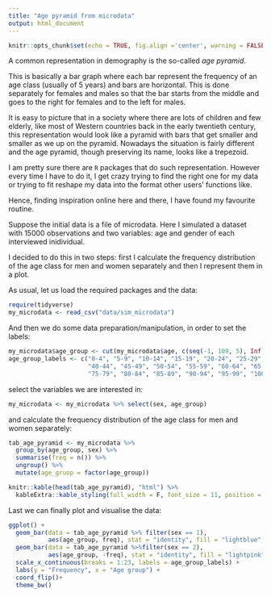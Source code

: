```yaml
---
title: "Age pyramid from microdata"
output: html_document
---
```


```r
knitr::opts_chunk$set(echo = TRUE, fig.align ='center', warning = FALSE, message = FALSE)
```


A common representation in demography is the so-called _age pyramid_.

This is basically a bar graph where each bar represent the frequency of an age class (usually of 5 years) and bars are horizontal. This is done separately for females and males so that the bar starts from the middle and goes to the right for females and to the left for males. 

It is easy to picture that in a society where there are lots of children and few elderly, like most of Western countries back in the early twentieth century, this representation would look like a pyramid with bars that get smaller and smaller as we up on the pyramid. Nowadays the situation is fairly different and the age pyramid, though preserving its name, looks like a trepezoid.

I am pretty sure there are `R` packages that do such representation. However every time I have to do it, I get crazy trying to find the right one for my data or trying to fit reshape my data into the format other users' functions like.

Hence, finding inspiration online here and there, I have found my favourite routine.

Suppose the initial data is a file of microdata. Here I simulated a dataset with 15000 observations and two variables: age and gender of each interviewed inidividual.

I decided to do this in two steps: first I calculate the frequency distribution of the age class for men and women separately and then I represent them in a plot.

As usual, let us load the required packages and the data:

```r
require(tidyverse)
my_microdata <- read_csv("data/sim_microdata") 
```

And then we do some data preparation/manipulation, in order to set the labels:

```r
my_microdata$age_group <- cut(my_microdata$age, c(seq(-1, 109, 5), Inf), labels = FALSE)
age_group_labels <- c("0-4", "5-9", "10-14", "15-19", "20-24", "25-29", "30-34", "35-39", 
                      "40-44", "45-49", "50-54", "55-59", "60-64", "65-69", "70-74", 
                      "75-79", "80-84", "85-89", "90-94", "95-99", "100-104", "105-109", "110+")
```

select the variables we are interested in:

```r
my_microdata <- my_microdata %>% select(sex, age_group)
```

and calculate the frequency distribution of the age class for men and women separately:

```r
tab_age_pyramid <- my_microdata %>%
  group_by(age_group, sex) %>%
  summarise(freq = n()) %>%
  ungroup() %>%
  mutate(age_gruop = factor(age_group))

knitr::kable(head(tab_age_pyramid), "html") %>%
  kableExtra::kable_styling(full_width = F, font_size = 11, position = "center")
```

Last we can finally plot and visualise the data:

```r
ggplot() + 
  geom_bar(data = tab_age_pyramid %>% filter(sex == 1), 
           aes(age_group, freq), stat = "identity", fill = "lightblue", col = "blue") +
  geom_bar(data = tab_age_pyramid %>%filter(sex == 2),  
           aes(age_group, -freq), stat = "identity", fill = "lightpink", col = "hotpink") +
  scale_x_continuous(breaks = 1:23, labels = age_group_labels) +
  labs(y = "Frequency", x = "Age group") + 
  coord_flip()+
  theme_bw() 
```
